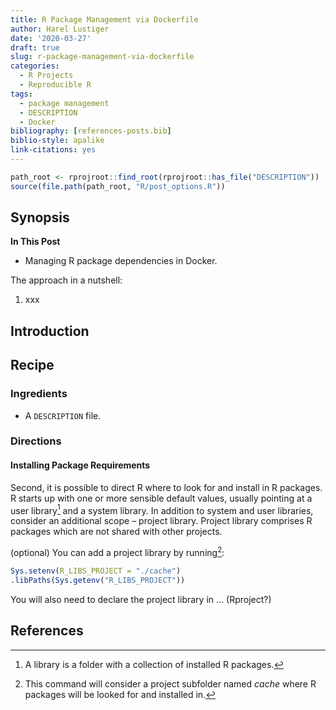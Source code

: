 ```yaml
---
title: R Package Management via Dockerfile
author: Harel Lustiger
date: '2020-03-27'
draft: true
slug: r-package-management-via-dockerfile
categories:
  - R Projects
  - Reproducible R
tags:
  - package management
  - DESCRIPTION
  - Docker
bibliography: [references-posts.bib]
biblio-style: apalike
link-citations: yes  
---
```


```r
path_root <- rprojroot::find_root(rprojroot::has_file("DESCRIPTION"))
source(file.path(path_root, "R/post_options.R"))
```

## Synopsis

**In This Post**

* Managing R package dependencies in Docker.

The approach in a nutshell:

1. xxx

## Introduction

## Recipe

### Ingredients

* A `DESCRIPTION` file.

### Directions

#### Installing Package Requirements

Second, it is possible to direct R where to look for and install in R packages.
R starts up with one or more sensible default values, usually pointing at a user
library[^library] and a system library. In addition to system and user
libraries, consider an additional scope – project library. Project library
comprises R packages which are not shared with other projects.

(optional) You can add a project library by running[^R_LIBS_PROJECT]:

```r
Sys.setenv(R_LIBS_PROJECT = "./cache")
.libPaths(Sys.getenv("R_LIBS_PROJECT"))
```

You will also need to declare the project library in ... (Rproject?)

## References

[^library]: A library is a folder with a collection of installed R packages.
[^R_LIBS_PROJECT]: This command will consider a project subfolder named _cache_
where R packages will be looked for and installed in.